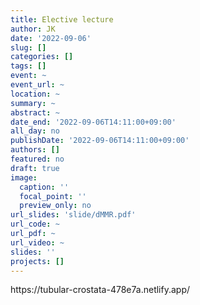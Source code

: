 ```yaml
---
title: Elective lecture
author: JK
date: '2022-09-06'
slug: []
categories: []
tags: []
event: ~
event_url: ~
location: ~
summary: ~
abstract: ~
date_end: '2022-09-06T14:11:00+09:00'
all_day: no
publishDate: '2022-09-06T14:11:00+09:00'
authors: []
featured: no
draft: true
image:
  caption: ''
  focal_point: ''
  preview_only: no
url_slides: 'slide/dMMR.pdf'
url_code: ~
url_pdf: ~
url_video: ~
slides: ''
projects: []
---
```


https://tubular-crostata-478e7a.netlify.app/